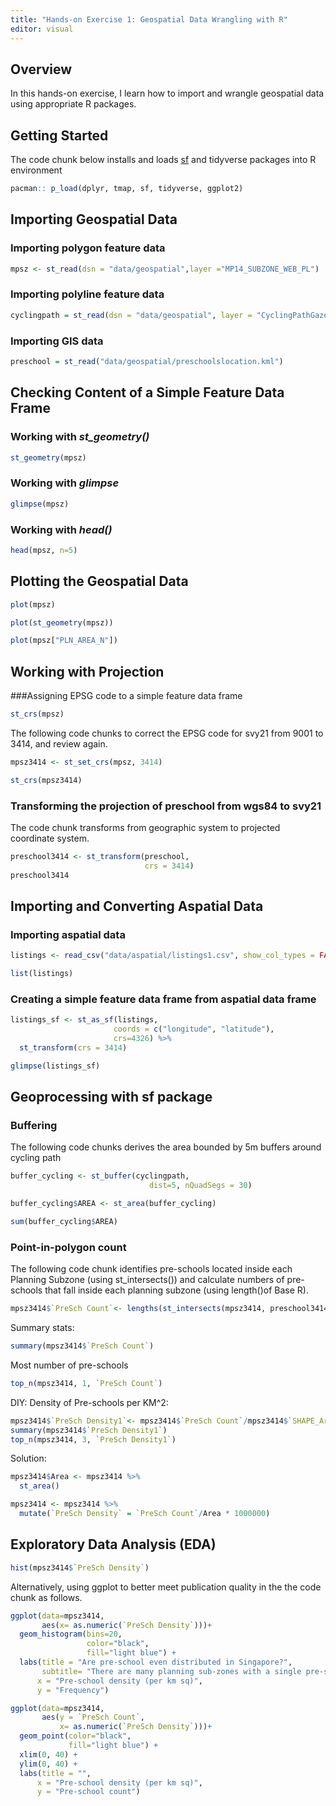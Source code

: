 ```yaml
---
title: "Hands-on Exercise 1: Geospatial Data Wrangling with R"
editor: visual
---
```


## Overview

In this hands-on exercise, I learn how to import and wrangle geospatial data using appropriate R packages.

## Getting Started

The code chunk below installs and loads [sf](https://cran.r-project.org/web/packages/sf/sf.pdf) and tidyverse packages into R environment

```r
pacman:: p_load(dplyr, tmap, sf, tidyverse, ggplot2)
```

## Importing Geospatial Data

### Importing polygon feature data

```r
mpsz <- st_read(dsn = "data/geospatial",layer ="MP14_SUBZONE_WEB_PL")
```

### Importing polyline feature data

```r
cyclingpath = st_read(dsn = "data/geospatial", layer = "CyclingPathGazette")
```

### Importing GIS data

```r
preschool = st_read("data/geospatial/preschoolslocation.kml")
```

## Checking Content of a Simple Feature Data Frame

### Working with *st_geometry()*

```r
st_geometry(mpsz)
```

### Working with *glimpse*

```r
glimpse(mpsz)
```

### Working with *head()*

```r
head(mpsz, n=5)
```

## Plotting the Geospatial Data

```r
plot(mpsz)
```

```r
plot(st_geometry(mpsz))
```

```r
plot(mpsz["PLN_AREA_N"])
```

## Working with Projection

###Assigning EPSG code to a simple feature data frame

```r
st_crs(mpsz)
```

The following code chunks to correct the EPSG code for svy21 from 9001 to 3414, and review again.

```r
mpsz3414 <- st_set_crs(mpsz, 3414)
```

```r
st_crs(mpsz3414)
```

### Transforming the projection of preschool from wgs84 to svy21

The code chunk transforms from geographic system to projected coordinate system.

```r
preschool3414 <- st_transform(preschool, 
                              crs = 3414)
preschool3414
```

## Importing and Converting Aspatial Data

### Importing aspatial data

```r
listings <- read_csv("data/aspatial/listings1.csv", show_col_types = FALSE)
```

```r
list(listings)
```

### Creating a simple feature data frame from aspatial data frame

```r
listings_sf <- st_as_sf(listings, 
                       coords = c("longitude", "latitude"),
                       crs=4326) %>%
  st_transform(crs = 3414)
```

```r
glimpse(listings_sf)
```

## Geoprocessing with sf package

### Buffering

The following code chunks derives the area bounded by 5m buffers around cycling path

```r
buffer_cycling <- st_buffer(cyclingpath, 
                               dist=5, nQuadSegs = 30)
```

```r
buffer_cycling$AREA <- st_area(buffer_cycling)
```

```r
sum(buffer_cycling$AREA)
```

### Point-in-polygon count

The following code chunk identifies pre-schools located inside each Planning Subzone (using st_intersects()) and calculate numbers of pre-schools that fall inside each planning subzone (using length()of Base R).

```r
mpsz3414$`PreSch Count`<- lengths(st_intersects(mpsz3414, preschool3414))
```

Summary stats:

```r
summary(mpsz3414$`PreSch Count`)
```

Most number of pre-schools

```r
top_n(mpsz3414, 1, `PreSch Count`)
```

DIY: Density of Pre-schools per KM\^2:

```r
mpsz3414$`PreSch Density1`<- mpsz3414$`PreSch Count`/mpsz3414$`SHAPE_Area` * 1000000
summary(mpsz3414$`PreSch Density1`)
top_n(mpsz3414, 3, `PreSch Density1`)
```

Solution:

```r
mpsz3414$Area <- mpsz3414 %>%
  st_area()
```

```r
mpsz3414 <- mpsz3414 %>%
  mutate(`PreSch Density` = `PreSch Count`/Area * 1000000)
```

## Exploratory Data Analysis (EDA)

```r
hist(mpsz3414$`PreSch Density`)
```

Alternatively, using ggplot to better meet publication quality in the the code chunk as follows.

```r
ggplot(data=mpsz3414, 
       aes(x= as.numeric(`PreSch Density`)))+
  geom_histogram(bins=20, 
                 color="black", 
                 fill="light blue") +
  labs(title = "Are pre-school even distributed in Singapore?",
       subtitle= "There are many planning sub-zones with a single pre-school, on the other hand, \nthere are two planning sub-zones with at least 20 pre-schools",
      x = "Pre-school density (per km sq)",
      y = "Frequency")
```

```r
ggplot(data=mpsz3414, 
       aes(y = `PreSch Count`, 
           x= as.numeric(`PreSch Density`)))+
  geom_point(color="black", 
             fill="light blue") +
  xlim(0, 40) +
  ylim(0, 40) +
  labs(title = "",
      x = "Pre-school density (per km sq)",
      y = "Pre-school count")
```
